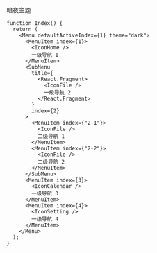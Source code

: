 暗夜主题

```tsx live=true
function Index() {
  return (
    <Menu defaultActiveIndex={1} theme="dark">
      <MenuItem index={1}>
        <IconHome />
        一级导航 1
      </MenuItem>
      <SubMenu
        title={
          <React.Fragment>
            <IconFile />
            一级导航 2
          </React.Fragment>
        }
        index={2}
      >
        <MenuItem index={"2-1"}>
          <IconFile />
          二级导航 1
        </MenuItem>
        <MenuItem index={"2-2"}>
          <IconFile />
          二级导航 2
        </MenuItem>
      </SubMenu>
      <MenuItem index={3}>
        <IconCalendar />
        一级导航 3
      </MenuItem>
      <MenuItem index={4}>
        <IconSetting />
        一级导航 4
      </MenuItem>
    </Menu>
  );
}
```
